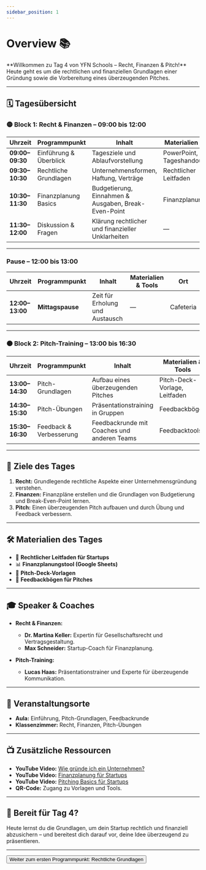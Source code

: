 ```yaml
---
sidebar_position: 1
---
```


# Overview 📚

<Admonition type="info" icon="📑">
  **Willkommen zu Tag 4 von YFN Schools – Recht, Finanzen & Pitch!**  
  Heute geht es um die rechtlichen und finanziellen Grundlagen einer Gründung sowie die Vorbereitung eines überzeugenden Pitches.
</Admonition>

---

## 🗓️ **Tagesübersicht**

### 🟡 **Block 1: Recht & Finanzen – 09:00 bis 12:00**

| **Uhrzeit**    | **Programmpunkt**            | **Inhalt**                                                | **Materialien & Tools**         | **Ort**       |
|----------------|-----------------------------|----------------------------------------------------------|--------------------------------|-------------|
| **09:00–09:30** | Einführung & Überblick       | Tagesziele und Ablaufvorstellung                         | PowerPoint, Tageshandout       | Aula        |
| **09:30–10:30** | Rechtliche Grundlagen        | Unternehmensformen, Haftung, Verträge                    | Rechtlicher Leitfaden          | Klassenzimmer |
| **10:30–11:30** | Finanzplanung Basics         | Budgetierung, Einnahmen & Ausgaben, Break-Even-Point     | Finanzplanungstools            | Klassenzimmer |
| **11:30–12:00** | Diskussion & Fragen          | Klärung rechtlicher und finanzieller Unklarheiten         | —                              | Klassenzimmer |

---

### **Pause – 12:00 bis 13:00**

| **Uhrzeit**    | **Programmpunkt**            | **Inhalt**                                                | **Materialien & Tools**         | **Ort**       |
|----------------|-----------------------------|----------------------------------------------------------|--------------------------------|-------------|
| **12:00–13:00** | **Mittagspause**             | Zeit für Erholung und Austausch                           | —                              | Cafeteria   |

---

### 🟠 **Block 2: Pitch-Training – 13:00 bis 16:30**

| **Uhrzeit**    | **Programmpunkt**            | **Inhalt**                                                | **Materialien & Tools**         | **Ort**       |
|----------------|-----------------------------|----------------------------------------------------------|--------------------------------|-------------|
| **13:00–14:30** | Pitch-Grundlagen             | Aufbau eines überzeugenden Pitches                        | Pitch-Deck-Vorlage, Leitfaden  | Aula         |
| **14:30–15:30** | Pitch-Übungen                | Präsentationstraining in Gruppen                          | Feedbackbögen                  | Klassenzimmer |
| **15:30–16:30** | Feedback & Verbesserung      | Feedbackrunde mit Coaches und anderen Teams               | Feedbacktools                  | Aula         |

---

## 🎯 **Ziele des Tages**

1. **Recht:** Grundlegende rechtliche Aspekte einer Unternehmensgründung verstehen.  
2. **Finanzen:** Finanzpläne erstellen und die Grundlagen von Budgetierung und Break-Even-Point lernen.  
3. **Pitch:** Einen überzeugenden Pitch aufbauen und durch Übung und Feedback verbessern.  

---

## 🛠️ **Materialien des Tages**

- 📄 **Rechtlicher Leitfaden für Startups**  
- 📊 **Finanzplanungstool (Google Sheets)**  
- 🎤 **Pitch-Deck-Vorlagen**  
- 📝 **Feedbackbögen für Pitches**  

---

## 🎓 **Speaker & Coaches**

- **Recht & Finanzen:**  
  - **Dr. Martina Keller:** Expertin für Gesellschaftsrecht und Vertragsgestaltung.  
  - **Max Schneider:** Startup-Coach für Finanzplanung.  

- **Pitch-Training:**  
  - **Lucas Haas:** Präsentationstrainer und Experte für überzeugende Kommunikation.  

---

## 📍 **Veranstaltungsorte**

- **Aula:** Einführung, Pitch-Grundlagen, Feedbackrunde  
- **Klassenzimmer:** Recht, Finanzen, Pitch-Übungen  

---

## 📺 **Zusätzliche Ressourcen**

- **YouTube Video:** [Wie gründe ich ein Unternehmen?](https://www.youtube.com/watch?v=example)  
- **YouTube Video:** [Finanzplanung für Startups](https://www.youtube.com/watch?v=example)  
- **YouTube Video:** [Pitching Basics für Startups](https://www.youtube.com/watch?v=example)  
- **QR-Code:** Zugang zu Vorlagen und Tools.  

---

## 🚀 **Bereit für Tag 4?**

Heute lernst du die Grundlagen, um dein Startup rechtlich und finanziell abzusichern – und bereitest dich darauf vor, deine Idee überzeugend zu präsentieren.

---

<Button destination="/roadmap/docs/startup-basics/yfn-school/day4/legal-financial-basics">
  Weiter zum ersten Programmpunkt: Rechtliche Grundlagen
</Button>